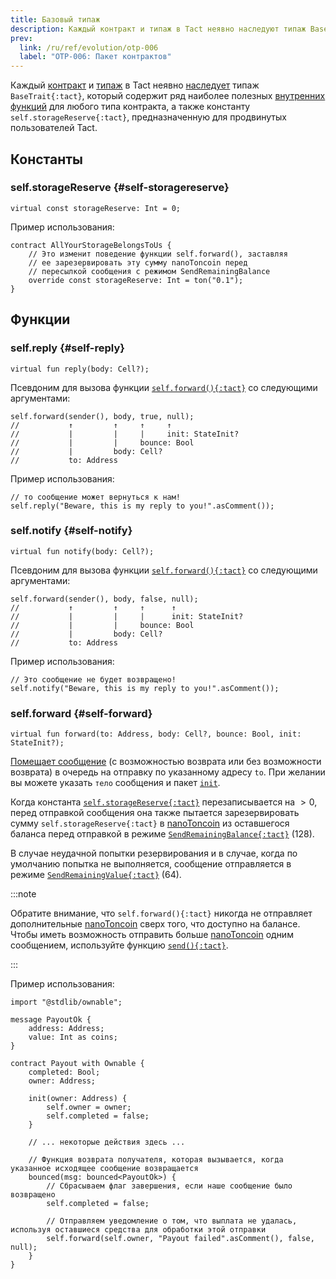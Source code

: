 ```yaml
---
title: Базовый типаж
description: Каждый контракт и типаж в Tact неявно наследуют типаж BaseTrait
prev:
  link: /ru/ref/evolution/otp-006
  label: "OTP-006: Пакет контрактов"
---
```


Каждый [контракт](/ru/book/contracts) и [типаж](/ru/book/types#traits) в Tact неявно [наследует](/ru/book/contracts#traits) типаж `BaseTrait{:tact}`, который содержит ряд наиболее полезных [внутренних функций](/ru/book/contracts#internal-functions) для любого типа контракта, а также константу `self.storageReserve{:tact}`, предназначенную для продвинутых пользователей Tact.

## Константы

### self.storageReserve {#self-storagereserve}

```tact
virtual const storageReserve: Int = 0;
```

Пример использования:

```tact
contract AllYourStorageBelongsToUs {
    // Это изменит поведение функции self.forward(), заставляя 
    // ее зарезервировать эту сумму nanoToncoin перед
    // пересылкой сообщения с режимом SendRemainingBalance
    override const storageReserve: Int = ton("0.1");
}
```

## Функции

### self.reply {#self-reply}

```tact
virtual fun reply(body: Cell?);
```

Псевдоним для вызова функции [`self.forward(){:tact}`](#self-forward) со следующими аргументами:

```tact
self.forward(sender(), body, true, null);
//           ↑         ↑     ↑     ↑
//           |         |     |     init: StateInit?
//           |         |     bounce: Bool
//           |         body: Cell?
//           to: Address
```

Пример использования:

```tact
// то сообщение может вернуться к нам!
self.reply("Beware, this is my reply to you!".asComment());
```

### self.notify {#self-notify}

```tact
virtual fun notify(body: Cell?);
```

Псевдоним для вызова функции [`self.forward(){:tact}`](#self-forward) со следующими аргументами:

```tact
self.forward(sender(), body, false, null);
//           ↑         ↑     ↑      ↑
//           |         |     |      init: StateInit?
//           |         |     bounce: Bool
//           |         body: Cell?
//           to: Address
```

Пример использования:

```tact
// Это сообщение не будет возвращено!
self.notify("Beware, this is my reply to you!".asComment());
```

### self.forward {#self-forward}

```tact
virtual fun forward(to: Address, body: Cell?, bounce: Bool, init: StateInit?);
```

[Помещает сообщение](/ru/book/send#outbound-message-processing) (с возможностью возврата или без возможности возврата) в очередь на отправку по указанному адресу `to`. При желании вы можете указать `тело` сообщения и пакет [`init`](/ru/book/expressions#initof).

Когда константа [`self.storageReserve{:tact}`](#self-storagereserve) перезаписывается на $> 0$, перед отправкой сообщения она также пытается зарезервировать сумму `self.storageReserve{:tact}` в [nanoToncoin][nano] из оставшегося баланса перед отправкой в ​​режиме [`SendRemainingBalance{:tact}`](https://docs.tact-lang.org/book/message-mode#base-modes) ($128$).

В случае неудачной попытки резервирования и в случае, когда по умолчанию попытка не выполняется, сообщение отправляется в режиме [`SendRemainingValue{:tact}`](https://docs.tact-lang.org/book/message-mode#base-modes) ($64$).

:::note

  Обратите внимание, что `self.forward(){:tact}` никогда не отправляет дополнительные [nanoToncoin][nano] сверх того, что доступно на балансе.\
Чтобы иметь возможность отправить больше [nanoToncoin][nano] одним сообщением, используйте функцию [`send(){:tact}`](/ru/ref/core-common#send).

:::

Пример использования:

```tact
import "@stdlib/ownable";

message PayoutOk {
    address: Address;
    value: Int as coins;
}

contract Payout with Ownable {
    completed: Bool;
    owner: Address;

    init(owner: Address) {
        self.owner = owner;
        self.completed = false;
    }

    // ... некоторые действия здесь ...

    // Функция возврата получателя, которая вызывается, когда указанное исходящее сообщение возвращается
    bounced(msg: bounced<PayoutOk>) {
        // Сбрасываем флаг завершения, если наше сообщение было возвращено
        self.completed = false;

        // Отправляем уведомление о том, что выплата не удалась, используя оставшиеся средства для обработки этой отправки
        self.forward(self.owner, "Payout failed".asComment(), false, null);
    }
}
```

[nano]: /ru/book/integers#nanotoncoin
